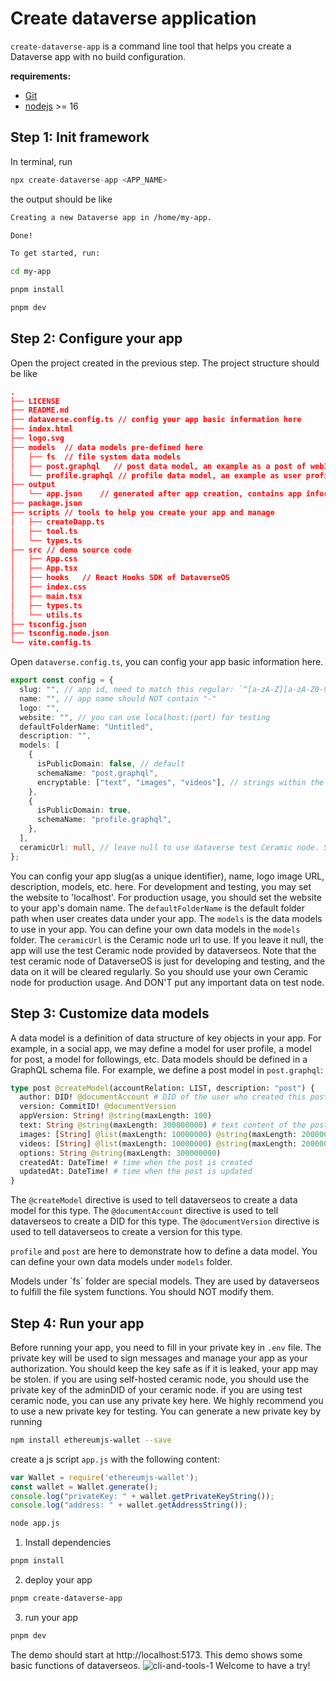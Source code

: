 
# Create dataverse application

`create-dataverse-app` is a command line tool that helps you create a Dataverse app 
with no build configuration.

**requirements:**
- [Git](https://git-scm.com/)
- [nodejs](https://nodejs.org/en/) >= 16

## Step 1: Init framework

In terminal, run
```typescript
npx create-dataverse-app <APP_NAME>
```
the output should be like
```sh
Creating a new Dataverse app in /home/my-app.

Done!

To get started, run:

cd my-app

pnpm install

pnpm dev
```

## Step 2: Configure your app
Open the project created in the previous step. The project structure should be like
```json
.
├── LICENSE
├── README.md
├── dataverse.config.ts // config your app basic information here
├── index.html
├── logo.svg
├── models  // data models pre-defined here
│   ├── fs  // file system data models
│   ├── post.graphql   // post data model, an example as a post of web3 social app
│   └── profile.graphql // profile data model, an example as user profile of web3 social
├── output  
│   └── app.json    // generated after app creation, contains app information
├── package.json
├── scripts // tools to help you create your app and manage
│   ├── createDapp.ts
│   ├── tool.ts
│   └── types.ts
├── src // demo source code
│   ├── App.css
│   ├── App.tsx
│   ├── hooks   // React Hooks SDK of DataverseOS
│   ├── index.css
│   ├── main.tsx
│   ├── types.ts
│   └── utils.ts
├── tsconfig.json
├── tsconfig.node.json
└── vite.config.ts
```
Open `dataverse.config.ts`, you can config your app basic information here.
```typescript
export const config = {
  slug: "", // app id, need to match this regular: `^[a-zA-Z][a-zA-Z0-9_]*$`
  name: "", // app name should NOT contain "-"
  logo: "",
  website: "", // you can use localhost:(port) for testing
  defaultFolderName: "Untitled",
  description: "",
  models: [
    {
      isPublicDomain: false, // default
      schemaName: "post.graphql",
      encryptable: ["text", "images", "videos"], // strings within the schema and within the array represent fields that may be encrypted, while fields within the schema but not within the array represent fields that will definitely not be encrypted
    },
    {
      isPublicDomain: true,
      schemaName: "profile.graphql",
    },
  ],
  ceramicUrl: null, // leave null to use dataverse test Ceramic node. Set to {Your Ceramic node Url} for mainnet, should start with "https://".
};
```
You can config your app slug(as a unique identifier), name, logo image URL, description, 
models, etc. here. For development and testing, you may set the website to 'localhost'. 
For production usage, you should set the website to your app's domain name. The `defaultFolderName`
is the default folder path when user creates data under your app. 
The `models` is the data models to use in your app. You can define your own data models in the `models` folder.
The `ceramicUrl` is the Ceramic node url to use. If you leave it null, the app will use the test Ceramic node
provided by dataverseos.
<Callout>
  Note that the test ceramic node of DataverseOS is just for developing and testing, and the data on it will be cleared regularly.
  So you should use your own Ceramic node for production usage. And DON'T put any important data on test node.
</Callout>

## Step 3: Customize data models
A data model is a definition of data structure of key objects in your app. For example, in a social app,
we may define a model for user profile, a model for post, a model for followings, etc.
Data models should be defined in a GraphQL schema file. For example, we define a post model in `post.graphql`:
```graphql
type post @createModel(accountRelation: LIST, description: "post") {
  author: DID! @documentAccount # DID of the user who created this post
  version: CommitID! @documentVersion
  appVersion: String! @string(maxLength: 100)
  text: String @string(maxLength: 300000000) # text content of the post
  images: [String] @list(maxLength: 10000000) @string(maxLength: 2000000) # images of the post
  videos: [String] @list(maxLength: 10000000) @string(maxLength: 2000000) # videos of the post
  options: String @string(maxLength: 300000000)
  createdAt: DateTime! # time when the post is created
  updatedAt: DateTime! # time when the post is updated
}
```
The `@createModel` directive is used to tell dataverseos to create a data model for this type.
The `@documentAccount` directive is used to tell dataverseos to create a DID for this type.
The `@documentVersion` directive is used to tell dataverseos to create a version for this type.

`profile` and `post` are here to demonstrate how to define a data model. 
You can define your own data models under `models` folder.

<Callout>
    Models under `fs` folder are special models. They are used by dataverseos to fulfill the file system functions.
    You should NOT modify them.
</Callout>

## Step 4: Run your app
Before running your app, you need to fill in your private key in `.env` file.
The private key will be used to sign messages and manage your app as your authorization.
You should keep the key safe as if it is leaked, your app may be stolen.
if you are using self-hosted ceramic node, you should use the private key of the adminDID of your ceramic node.
if you are using test ceramic node, you can use any private key here. We highly recommend you to use
a new private key for testing. You can generate a new private key by running
```sh
npm install ethereumjs-wallet --save
```
create a js script `app.js` with the following content:
```javascript
var Wallet = require('ethereumjs-wallet');
const wallet = Wallet.generate();
console.log("privateKey: " + wallet.getPrivateKeyString());
console.log("address: " + wallet.getAddressString());
```
```sh
node app.js
```

1. Install dependencies
```sh
pnpm install
```
2. deploy your app
```sh
pnpm create-dataverse-app
```
3. run your app
```sh
pnpm dev
```
The demo should start at http://localhost:5173.
This demo shows some basic functions of dataverseos.
![cli-and-tools-1](/images/cli-and-tools/demo.png)
Welcome to have a try!